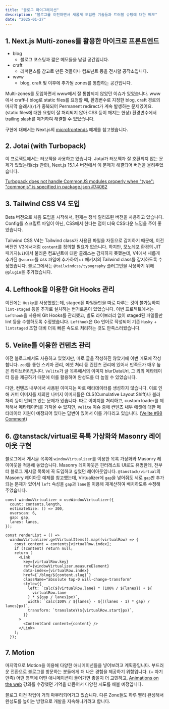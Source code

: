 ```yaml
---
title: "블로그 마이그레이션"
description: "블로그를 이전하면서 새롭게 도입한 기술들과 트러블 슈팅에 대한 메모"
date: "2025-01-27"
---
```


## 1. Next.js Multi-zones를 활용한 마이크로 프론트엔드

- blog
  - 블로그 포스팅과 짧은 메모들을 남길 공간입니다.
- craft
  - 레퍼런스를 참고로 만든 것들이나 컴포넌트 등을 전시할 공작소입니다.
- www
  - blog, craft 및 이후에 추가될 zones를 통합하는 공간입니다.

Multi-zones를 도입하면서 www에서 잘 통합되지 않았던 이슈가 있었습니다.
www에서 craft나 blog로 static files를 요청할 때,
환경변수로 지정한 blog, craft 경로의 마지막 슬래시(`/`)가 중복되어 Permanent redirect가 계속 발생하는 문제였어요.
(static files에 대한 요청이 잘 처리되지 않아 CSS 등이 깨지는 현상)
환경변수에서 trailing slash를 제거하여 해결할 수 있었습니다.

구현에 대해서는 Next.js의 [microfrontends](https://vercel.com/templates/next.js/microfrontends) 예제를 참고했습니다.

## 2. Jotai (with Turbopack)

이 프로젝트에서는 터보팩을 사용하고 있습니다. Jotai가 터보팩과 잘 호환되지 않는 문제가 있었는데(cjs 관련), Next.js 15.1.4 버전에서 이 문제가 해결되어 버전을 올려주었습니다.

[Turbopack does not handle CommonJS modules properly when "type": "commonjs" is specified in package.json #74062](https://github.com/vercel/next.js/issues/74062)

## 3. Tailwind CSS V4 도입

Beta 버전으로 처음 도입을 시작해서, 현재는 정식 릴리즈된 버전을 사용하고 있습니다.
Config를 스크립트 파일이 아닌, CSS에서 한다는 점이 더욱 CSS다운 느낌을 주어 좋았습니다.

Tailwind CSS V4는 Tailwind class가 사용된 파일을 자동으로 감지하기 때문에, 이전 버전인 V3에서처럼 `content`를 정의할 필요가 없습니다.
하지만, 모노레포 환경의 JIT 패키지(`ui`)에서 불러온 컴포넌트에 대한 클래스는 감지하지 못했는데,
V4에서 새롭게 추가된 `@source`를 css 파일에 추가하여 `ui` 패키지의 Tailwind class를 감지하도록 수정했습니다.
블로그에서는 `@tailwindcss/typography` 플러그인을 사용하기 위해 `@plugin`을 추가했습니다.

## 4. Lefthook을 이용한 Git Hooks 관리

이전에는 `Husky`를 사용했었는데, staged된 파일들만을 따로 다루는 것이 불가능하여 `lint-staged` 등을 추가로 설치하는 번거로움이 있었습니다.
이번 프로젝트에서는 `Lefthook`을 사용해 Git Hooks를 관리했고, 별도 라이브러리 없이 staged된 파일들만 lint 등을 수행하도록 수정했습니다.
`Lefthook`은 Go 언어로 작성되어 기존 `Husky` + `lintstaged` 조합 대비 더욱 빠른 속도로 처리하는 것도 만족스러웠습니다.

## 5. Velite를 이용한 컨텐츠 관리

이전 블로그에서도 사용하고 있었지만, 따로 글을 작성하진 않았기에 이번 메모에 작성합니다.
`zod`를 통한 스키마 관리, 에셋 처리 등 컨텐츠 관리에 있어서 만족도가 매우 높은 라이브러리입니다.
`Velite`가 글 목록에서의 이미지 blurDataUrl, 그 외의 메타데이터 등을 제공하기 때문에 이를 활용하여 완성도를 더 높일 수 있었습니다.

다만, 컨텐츠 내부에서 사용된 이미지는 따로 메타데이터를 생성하지 않습니다.
이로 인해 커버 이미지를 제외한 나머지 이미지들은 CLS(Cumulative Layout Shift)나 블러 처리 등이 안되고 있는 문제가 있습니다.
따로 이미지를 처리하고, custom loader를 제작해서 메타데이터를 가져올 수 있지만, `Velite` 이슈 중에 컨텐츠 내부 에셋에 대한 메타데이터 지원이 예정되어 있다는 답변이 있어서 이를 기다리고 있습니다.
([Velite #98 Comment](https://github.com/zce/velite/issues/98#issuecomment-2031702145))

## 6. @tanstack/virtual로 목록 가상화와 Masonry 레이아웃 구현

블로그에서 게시글 목록에 `windowVirtualizer`를 이용한 목록 가상화와 Masonry 레이아웃을 적용해 놓았습니다.
Masonry 레이아웃은 핀터레스트 UI로도 유명한데, 전부터 블로그 게시글 목록에 꼭 도입하고 싶었던 레이아웃입니다.
`@tanstack/virtual`의 Masonry 레이아웃 예제를 참고했는데, Virtualizer에 `gap`을 넣어줘도 세로 `gap`만 추가되는 문제가 있어서 `left` 속성을 `gap`과 `lane`을 이용해 재계산하여 배치하도록 수정해주었습니다.

```tsx title="content-list.tsx"
const windowVirtualizer = useWindowVirtualizer({
  count: contents.length,
  estimateSize: () => 300,
  overscan: 6,
  gap: gap,
  lanes: lanes,
});

const renderList = () =>
  windowVirtualizer.getVirtualItems().map((virtualRow) => {
    const content = contents[virtualRow.index];
    if (!content) return null;
    return (
      <Link
        key={virtualRow.key}
        ref={windowVirtualizer.measureElement}
        data-index={virtualRow.index}
        href={`/blog/${content.slug}`}
        className="absolute top-0 will-change-transform"
        style={{
          left: `calc(${virtualRow.lane} * (100% / ${lanes}) + ${
            virtualRow.lane
          } * ${gap / lanes}px)`,
          width: `calc(100% / ${lanes} - ${((lanes - 1) * gap) / lanes}px)`,
          transform: `translateY(${virtualRow.start}px)`,
        }}
      >
        <ContentCard content={content} />
      </Link>
    );
  });
```

## 7. Motion

마지막으로 Motion을 이용해 다양한 애니메이션들을 넣어보려고 계획중입니다.
부드러운 전환으로 블로그를 방문하는 분들에게 더 나은 경험을 제공하기 위함입니다. (+ 자기만족)
어떤 영역에 어떤 애니메이션이 들어가면 좋을지 더 고민하고, [Animations on the web](https://animations.dev) 강의를 수강했던 기억을 더듬어서 다양한 시도를 해볼 예정입니다.

블로그 이전 작업이 거의 마무리되어가고 있습니다. 다른 Zone들도 하루 빨리 완성해서 완성도를 높이는 방향으로 개발을 지속해나가려고 합니다.
